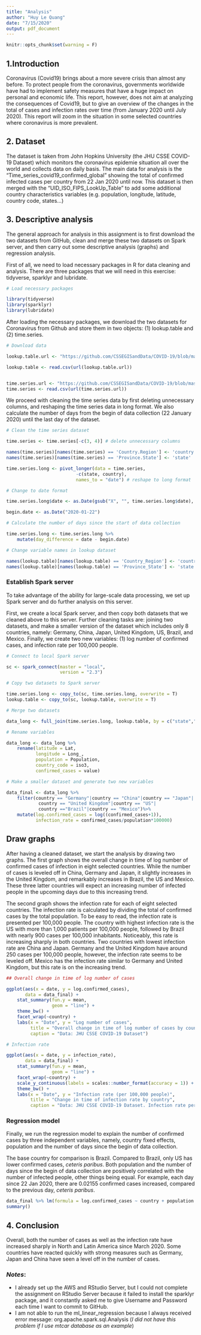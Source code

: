 ```yaml
---
title: "Analysis"
author: "Huy Le Quang"
date: "7/15/2020"
output: pdf_document
---
```


```r
knitr::opts_chunk$set(warning = F)
```

## 1.Introduction

Coronavirus (Covid19) brings about a more severe crisis than almost any before. To protect people from the coronavirus, governments worldwide have had to implement safety measures that have a huge impact on personal and economic life. This report, however, does not aim at analyzing the consequences of Covid19, but to give an overview of the changes in the total of cases and infection rates over time (from January 2020 until July 2020). This report will zoom in the situation in some selected countries where coronavirus is more prevalent.

## 2. Dataset

The dataset is taken from John Hopkins University (the JHU CSSE COVID-19 Dataset) which monitors the coronavirus epidemie situation all over the world and collects data on daily basis. The main data for analysis is the "Time_series_covid19_confirmed_global" showing the total of confirmed infected cases per country from 22 Jan 2020 until now. This dataset is then merged with the “UID_ISO_FIPS_LookUp_Table” to add some additional country characteristics variables (e.g. population, longitude, latitude, country code, states...)


## 3. Descriptive analysis

The general approach for analysis in this assignment is to first download the two datasets from GitHub, clean and merge these two datasets on Spark server, and then carry out some descriptive analysis (graphs) and regression analysis.

First of all, we need to load necessary packages in R for data cleaning and analysis. There are three packages that we will need in this exercise: tidyverse, sparklyr and lubridate.


```r

# Load necessary packages

library(tidyverse)
library(sparklyr)
library(lubridate)

```

After loading the necessary packages, we download the two datasets for Coronavirus from Github and store them in two objects: (1) lookup.table and (2) time.series.


```r

# Download data

lookup.table.url <- "https://github.com/CSSEGISandData/COVID-19/blob/master/csse_covid_19_data/UID_ISO_FIPS_LookUp_Table.csv?raw=true"

lookup.table <- read.csv(url(lookup.table.url))


time.series.url <- "https://github.com/CSSEGISandData/COVID-19/blob/master/csse_covid_19_data/csse_covid_19_time_series/time_series_covid19_confirmed_global.csv?raw=true"
time.series <- read.csv(url(time.series.url))

```


We proceed with cleaning the time series data by first deleting unnecessary columns, and reshaping the time series data in long format. We also calculate the number of days from the begin of data collection (22 January 2020) until the last day of the dataset.


```r

# Clean the time series dataset

time.series <- time.series[-c(3, 4)] # delete unnecessary columns

names(time.series)[names(time.series) == 'Country.Region'] <- 'country'
names(time.series)[names(time.series) == 'Province.State'] <- 'state'

time.series.long <- pivot_longer(data = time.series,
                          -c(state, country),
                          names_to = "date") # reshape to long format

# Change to date format

time.series.long$date <- as.Date(gsub("X", "", time.series.long$date), "%m.%d.%y") 

begin.date <- as.Date("2020-01-22")

# Calculate the number of days since the start of data collection

time.series.long <- time.series.long %>% 
    mutate(day_difference = date - begin.date)

# Change variable names in lookup dataset

names(lookup.table)[names(lookup.table) == 'Country_Region'] <- 'country'
names(lookup.table)[names(lookup.table) == 'Province_State'] <- 'state'

```


### Establish Spark server

To take advantage of the ability for large-scale data processing, we set up Spark server and do further analysis on this server.

First, we create a local Spark server, and then copy both datasets that we cleaned above to this server. Further cleaning tasks are: joining two datasets, and make a smaller version of the dataset which includes only 8 countries, namely: Germany, China, Japan, United Kingdom, US, Brazil, and Mexico. Finally, we create two new variables: (1) log number of confirmed cases, and infection rate per 100,000 people.


```r

# Connect to local Spark server

sc <- spark_connect(master = "local", 
                    version = "2.3")

# Copy two datasets to Spark server

time.series.long <- copy_to(sc, time.series.long, overwrite = T)
lookup.table <- copy_to(sc, lookup.table, overwrite = T)

# Merge two datasets

data_long <- full_join(time.series.long, lookup.table, by = c("state","country"))

# Rename variables

data_long <- data_long %>% 
    rename(latitude = Lat,
           longitude = Long_,
           population = Population,
           country_code = iso3,
           confirmed_cases = value)

# Make a smaller dataset and generate two new variables

data_final <- data_long %>% 
    filter(country == "Germany"|country == "China"|country == "Japan"|
            country == "United Kingdom"|country == "US"|
            country =="Brazil"|country == "Mexico")%>%
    mutate(log.confirmed_cases = log((confirmed_cases+1)),
           infection_rate = confirmed_cases/population*100000)


```

## Draw graphs

After having a cleaned dataset, we start the analysis by drawing two graphs. The first graph shows the overall change in time of log number of confirmed cases of infection in eight selected countries. While the number of cases is leveled off in China, Germany and Japan, it slightly increases in the United Kingdom, and remarkably increases in Brazil, the US and Mexico. These three latter countries will expect an increasing number of infected people in the upcoming days due to this increasing trend.


The second graph shows the infection rate for each of eight selected countries. The infection rate is calculated by dividing the total of confirmed cases by the total population. To be easy to read, the infection rate is presented per 100,000 people. The country with highest infection rate is the US with more than 1,000 patients per 100,000 people, followed by Brazil with nearly 900 cases per 100,000 inhabitants. Noticeably, this rate is increasing sharply in both countries. Two countries with lowest infection rate are China and Japan. Germany and the United Kingdom have around 250 cases per 100,000 people, however, the infection rate seems to be leveled off. Mexico has the infection rate similar to Germany and United Kingdom, but this rate is on the increasing trend. 


```r

## Overall change in time of log number of cases

ggplot(aes(x = date, y = log.confirmed_cases),
       data = data_final) +
    stat_summary(fun.y = mean,
                 geom = "line") + 
    theme_bw() +
    facet_wrap(~country) +
    labs(x = "Date", y = "Log number of cases",
         title = "Overall change in time of log number of cases by country",
         caption = "Data: JHU CSSE COVID-19 Dataset")

# Infection rate

ggplot(aes(x = date, y = infection_rate),
       data = data_final) +
    stat_summary(fun.y = mean,
                 geom = "line") +
    facet_wrap(~country) +
    scale_y_continuous(labels = scales::number_format(accuracy = 1)) +
    theme_bw() +
    labs(x = "Date", y = "Infection rate (per 100,000 people)",
         title = "Change in time of infection rate by country",
         caption = "Data: JHU CSSE COVID-19 Dataset. Infection rate per 100,000 people")

```

### Regression model


Finally, we run the regression model to explain the number of confirmed cases by three independent variables, namely, country fixed effects, population and the number of days since the begin of data collection.

The base country for comparison is Brazil. Compared to Brazil, only US has lower confirmed cases, *ceteris paribus*. Both population and the number of days since the begin of data collection are positively correlated with the number of infected people, other things being equal. For example, each day since 22 Jan 2020, there are 0.02155 confirmed cases increased, compared to the previous day, *ceteris paribus*.  


```r

data_final %>% lm(formula = log.confirmed_cases ~ country + population + day_difference) %>% 
summary()

```


## 4. Conclusion


Overall, both the number of cases as well as the infection rate have increased sharply in North and Latin America since March 2020. Some countries have reacted quickly with strong measures such as Germany, Japan and China have seen a level off in the number of cases.


### *Notes*:

- I already set up the AWS and RStudio Server, but I could not complete the assignment on RStudio Server because it failed to install the sparklyr package, and it constantly asked me to give Username and Password each time I want to commit to GitHub.
- I am not able to run the ml_linear_regression because I always received error message: org.apache.spark.sql.Analysis (*I did not have this problem if I use mtcar database as an example*)
